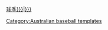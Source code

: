 [[{{{1}}} 澳洲職業棒球聯盟{{{2|球季}}}|{{{3|{{{1}}}}}}]]<noinclude>

[[Category:Australian baseball templates]]
</noinclude>